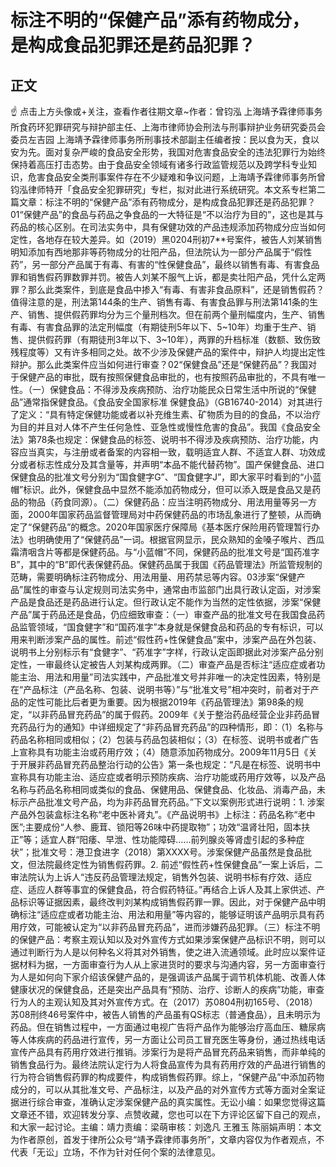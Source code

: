 # 标注不明的“保健产品”添有药物成分，是构成食品犯罪还是药品犯罪？
## 正文
☝ 点击上方头像或+关注，查看作者往期文章~作者：曾钧泓 上海靖予霖律师事务所食药环犯罪研究与辩护部主任、上海市律师协会刑法与刑事辩护业务研究委员会委员左吉园 上海靖予霖律师事务所刑事技术部副主任编者按：民以食为天，食以安为先。面对复杂严峻的食品安全形势，我国对危害食品安全的违法犯罪行为始终保持着高压打击态势。由于食品安全领域有诸多行政监管规范以及跨学科专业知识，危害食品安全类刑事案件存在不少疑难和争议问题，上海靖予霖律师事务所曾钧泓律师特开「食品安全犯罪研究」专栏，拟对此进行系统研究。本文系专栏第二篇文章：标注不明的“保健产品”添有药物成分，是构成食品犯罪还是药品犯罪？01“保健产品”的食品与药品之争食品的一大特征是“不以治疗为目的”，这也是其与药品的核心区别。在司法实务中，具有保健功效的产品违规添加药物成分应当如何定性，各地存在较大差异。如（2019）黑0204刑初7**号案件，被告人刘某销售明知添加有西地那非等药物成分的壮阳产品，但法院认为一部分产品属于“假性药”，另一部分产品属于有毒、有害的“性保健食品”，最终以销售有毒、有害食品罪和销售假药罪数罪并罚。被告人刘某不服气上诉，都是卖壮阳产品，凭什么定两罪？那么此类案件，到底是食品中掺入“有毒、有害非食品原料”，还是销售假药？值得注意的是，刑法第144条的生产、销售有毒、有害食品罪与刑法第141条的生产、销售、提供假药罪均分为三个量刑档次。但在前两个量刑幅度内，生产、销售有毒、有害食品罪的法定刑幅度（有期徒刑5年以下、5~10年）均重于生产、销售、提供假药罪（有期徒刑3年以下、3~10年），两罪的升档标准（数额、致伤致残程度等）又有许多相同之处。故不少涉及保健产品的案件中，辩护人均提出定性辩护。那么此类案件应当如何进行审查？02“保健食品”还是“保健药品”？我国对于保健产品的审批，既有按照保健食品审批的，也有按照药品审批的，不具有唯一性。（一）保健食品：不得涉及疾病预防、治疗功能民众日常生活中所说的“保健品”通常指保健食品。《食品安全国家标准 保健食品》（GB16740-2014）对其进行了定义：“具有特定保健功能或者以补充维生素、矿物质为目的的食品，不以治疗为目的并且对人体不产生任何急性、亚急性或慢性危害的食品”。我国《食品安全法》第78条也规定：保健食品的标签、说明书不得涉及疾病预防、治疗功能，内容应当真实，与注册或者备案的内容相一致，载明适宜人群、不适宜人群、功效成分或者标志性成分及其含量等，并声明“本品不能代替药物”。国产保健食品、进口保健食品的批准文号分别为“国食健字G”、“国食健字J”，即大家平时看到的“小蓝帽”标识。此外，保健食品中显然不能添加药物成分，但可以添入既是食品又是药品的物品（药食同源）。（二）保健药品：应当注明药物成分、用法用量等另一方面，2000年国家药品监督管理局对中药保健药品的市场乱象进行了整顿，从而确定了“保健药品”的概念。2020年国家医疗保障局《基本医疗保险用药管理暂行办法》也明确使用了“保健药品”一词。根据官网显示，民众熟知的金嗓子喉片、西瓜霜清咽含片等都是保健药品。与“小蓝帽”不同，保健药品的批准文号是“国药准字B”，其中的“B”即代表保健药品。保健药品属于我国《药品管理法》所监管规制的范畴，需要明确标注药物成分、用法用量、用药禁忌等内容。03涉案“保健产品”属性的审查与认定规则司法实务中，通常由市监部门出具行政认定函，对涉案产品是食品还是药品进行认定。但行政认定不能作为当然的定性依据，涉案“保健产品”属于药品还是食品，仍应细致审查：（一）审查产品的批准文号在我国食品药品监管领域，“国食健字”和“国药准字”本身就是保健食品和药品的专有标识，可以用来判断涉案产品的属性。前述“假性药+性保健食品”案中，涉案产品在外包装、说明书上分别标示有“食健字”、“药准字”字样，行政认定函即据此对涉案产品分别定性，一审最终认定被告人刘某构成两罪。（二）审查产品是否标注“适应症或者功能主治、用法和用量”司法实践中，产品批准文号并非唯一的决定性因素，特别是在“产品标注（产品名称、包装、说明书等）”与“批准文号”相冲突时，前者对于产品的定性可能比后者更为重要。因为根据2019年《药品管理法》第98条的规定，“以非药品冒充药品”的属于假药。2009年《关于整治药品经营企业非药品冒充药品行为的通知》中详细规定了“非药品冒充药品”的四种情形，即：（1）名称与药品名称相同或相似；（2）包装与药品包装相似；（3）在标签、说明书或者广告上宣称具有功能主治或药用疗效；（4）随意添加药物成分。2009年11月5日《关于开展非药品冒充药品整治行动的公告》第一条也规定：“凡是在标签、说明书中宣称具有功能主治、适应症或者明示预防疾病、治疗功能或药用疗效等，以及产品名称与药品名称相同或类似的食品、保健用品、保健食品、化妆品、消毒产品，未标示产品批准文号产品，均为非药品冒充药品。”下文以案例形式进行说明：1. 涉案产品外包装盒标注名称“老中医补肾丸”。《产品说明书》上标注：药品名称“老中医”;主要成份“人参、鹿茸、锁阳等26味中药提取物”；功效“温肾壮阳，固本扶正”等；适宜人群“阳痿、早泄、性功能障碍……前列腺炎等肾虚引起的多种症状”；批准文号：港卫食进字（2018）第XXXX号。涉案保健产品虽然是食品批文，但法院最终定性为销售假药罪。2. 前述“假性药+性保健食品”一案上诉后，二审法院认为上诉人“违反药品管理法规定，销售外包装、说明书标有疗效、适应症、适应人群等事宜的保健食品，符合假药特征。”再结合上诉人及其上家供述、产品标识等证据因素，最终改判刘某构成销售假药罪一罪。因此，对于保健产品中明确标注“适应症或者功能主治、用法和用量”等内容的，能够证明该产品明示具有药用疗效，可能被认定为“以非药品冒充药品”，进而涉嫌药品犯罪。（三）标注不明的保健产品：考察主观认知以及对外宣传方式如果涉案保健产品标识不明，则可以通过判断行为人是以何种名义将其对外销售，使之进入流通领域。此时应以案件证据材料为据，一方面审查行为人从上家进货时的要求与沟通内容，另一方面审查行为人是如何向下家介绍该保健产品的，是强调该产品属于调节机体机能、改善人体健康状况的保健食品，还是突出产品具有“预防、治疗、诊断人的疾病”功能，审查行为人的主观认知及其对外宣传方式。在（2017）苏0804刑初165号、（2018）苏08刑终46号案件中，被告人销售的产品虽有QS标志（普通食品），且未明示为药品。但在销售过程中，一方面通过电视广告将产品作为能够治疗高血压、糖尿病等人体疾病的药品进行宣传，另一方面让公司员工冒充医生等身份，通过热线电话宣传产品具有药用疗效进行推销。涉案行为是将产品冒充药品来销售，而非单纯的销售食品行为。最终法院认定行为人将食品宣传为具有药用疗效的产品进行销售的行为符合销售假药罪的构成要件，构成销售假药罪。综上，“保健产品”中添加药物成分的，可以从其批准文号、产品标注，以及产品的对外宣传方式等方面对全案证据进行综合审查，准确认定涉案保健产品的真实属性。无讼小编：如果您觉得这篇文章还不错，欢迎转发分享、点赞收藏，您也可以在下方评论区留下自己的观点，和大家一起讨论。主编：靖力责编：梁萌审核：刘逸凡 王雅玉 陈丽娟声明：本文为作者原创，首发于律所公众号“靖予霖律师事务所”，文章内容仅为作者观点，不代表「无讼」立场，不作为针对任何个案的法律意见。